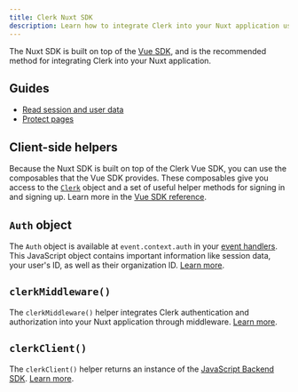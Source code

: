 ```yaml
---
title: Clerk Nuxt SDK
description: Learn how to integrate Clerk into your Nuxt application using the Clerk Nuxt SDK.
---
```


The Nuxt SDK is built on top of the [Vue SDK](/docs/references/vue/overview), and is the recommended method for integrating Clerk into your Nuxt application.

## Guides

- [Read session and user data](/docs/references/nuxt/read-session-data)
- [Protect pages](/docs/references/nuxt/protect-pages)

## Client-side helpers

Because the Nuxt SDK is built on top of the Clerk Vue SDK, you can use the composables that the Vue SDK provides. These composables give you access to the [`Clerk`](/docs/references/javascript/clerk/clerk) object and a set of useful helper methods for signing in and signing up. Learn more in the [Vue SDK reference](/docs/references/vue/overview).

<Include src="_partials/vue-nuxt/composables" />

## `Auth` object

The `Auth` object is available at `event.context.auth` in your [event handlers](https://h3.unjs.io/guide/event-handler). This JavaScript object contains important information like session data, your user's ID, as well as their organization ID. [Learn more](/docs/references/nextjs/auth-object).

## `clerkMiddleware()`

The `clerkMiddleware()` helper integrates Clerk authentication and authorization into your Nuxt application through middleware. [Learn more](/docs/references/nuxt/clerk-middleware).

## `clerkClient()`

The `clerkClient()` helper returns an instance of the [JavaScript Backend SDK](/docs/references/backend/overview). [Learn more](/docs/references/nuxt/read-session-data#clerk-client).
